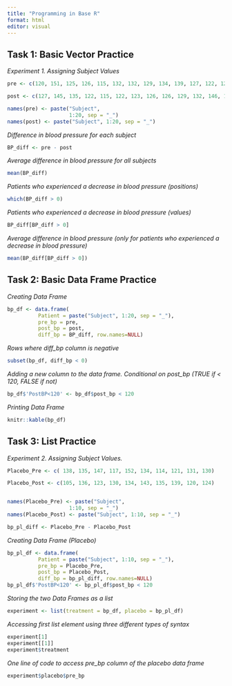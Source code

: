 ```yaml
---
title: "Programming in Base R"
format: html
editor: visual
---
```


## Task 1: Basic Vector Practice

*Experiment 1. Assigning Subject Values*

```r
pre <- c(120, 151, 125, 126, 115, 132, 132, 129, 134, 139, 127, 122, 127, 135, 133, 128, 147, 138, 140, 132)

post <- c(127, 145, 135, 122, 115, 122, 123, 126, 126, 129, 132, 146, 120, 114, 121, 120, 128, 120, 133, 115)

names(pre) <- paste("Subject", 
                    1:20, sep = "_")
names(post) <- paste("Subject", 1:20, sep = "_")
```

*Difference in blood pressure for each subject*

```r
BP_diff <- pre - post
```

*Average difference in blood pressure for all subjects*

```r
mean(BP_diff)
```

*Patients who experienced a decrease in blood pressure (positions)*

```r
which(BP_diff > 0)
```

*Patients who experienced a decrease in blood pressure (values)*

```r
BP_diff[BP_diff > 0]
```

*Average difference in blood pressure (only for patients who experienced a decrease in blood pressure)*

```r
mean(BP_diff[BP_diff > 0])
```

## Task 2: Basic Data Frame Practice

*Creating Data Frame*

```r
bp_df <- data.frame(
          Patient = paste("Subject", 1:20, sep = "_"),
          pre_bp = pre,
          post_bp = post, 
          diff_bp = BP_diff, row.names=NULL)

```

*Rows where diff_bp column is negative*

```r
subset(bp_df, diff_bp < 0) 
```

*Adding a new column to the data frame. Conditional on post_bp (TRUE if \< 120, FALSE if not)*

```r
bp_df$'PostBP<120' <- bp_df$post_bp < 120
```

*Printing Data Frame*

```r
knitr::kable(bp_df)
```

## Task 3: List Practice

*Experiment 2. Assigning Subject Values.*

```r
Placebo_Pre <- c( 138, 135, 147, 117, 152, 134, 114, 121, 131, 130)

Placebo_Post <- c(105, 136, 123, 130, 134, 143, 135, 139, 120, 124)


names(Placebo_Pre) <- paste("Subject", 
                    1:10, sep = "_")
names(Placebo_Post) <- paste("Subject", 1:10, sep = "_")

bp_pl_diff <- Placebo_Pre - Placebo_Post
```

*Creating Data Frame (Placebo)*

```r
bp_pl_df <- data.frame(
          Patient = paste("Subject", 1:10, sep = "_"),
          pre_bp = Placebo_Pre,
          post_bp = Placebo_Post, 
          diff_bp = bp_pl_diff, row.names=NULL)
bp_pl_df$'PostBP<120' <- bp_pl_df$post_bp < 120
```

*Storing the two Data Frames as a list*

```r
experiment <- list(treatment = bp_df, placebo = bp_pl_df)
```

*Accessing first list element using three different types of syntax*

```r
experiment[1]
experiment[[1]]
experiment$treatment
```

*One line of code to access pre_bp column of the placebo data frame*

```r
experiment$placebo$pre_bp
```
